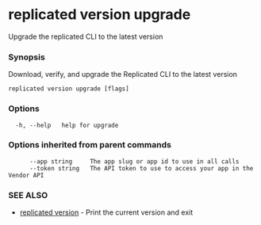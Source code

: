 # replicated version upgrade

Upgrade the replicated CLI to the latest version

### Synopsis

Download, verify, and upgrade the Replicated CLI to the latest version

```
replicated version upgrade [flags]
```

### Options

```
  -h, --help   help for upgrade
```

### Options inherited from parent commands

```
      --app string     The app slug or app id to use in all calls
      --token string   The API token to use to access your app in the Vendor API
```

### SEE ALSO

* [replicated version](replicated-cli-version)	 - Print the current version and exit

